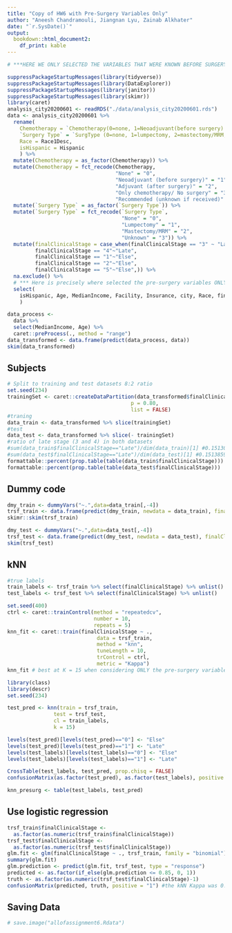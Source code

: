 ```yaml
---
title: "Copy of HW6 with Pre-Surgery Variables Only"
author: "Aneesh Chandramouli, Jiangnan Lyu, Zainab Alkhater"
date: "`r.SysDate()`"
output: 
  bookdown::html_document2:
    df_print: kable
---
```


```r
# ***HERE WE ONLY SELECTED THE VARIABLES THAT WERE KNOWN BEFORE SURGERY!!

suppressPackageStartupMessages(library(tidyverse))
suppressPackageStartupMessages(library(DataExplorer))
suppressPackageStartupMessages(library(janitor))
suppressPackageStartupMessages(library(skimr))
library(caret)
analysis_city20200601 <- readRDS("./data/analysis_city20200601.rds")
data <- analysis_city20200601 %>%
  rename(
    Chemotherapy = `Chemotherapy(0=none, 1=Neoadjuvant(before surgery) 2=adjuvant(after surgery), 3=only chemotherapy/no surgery, 4=recommended, unnkown if received)`,
    `Surgery Type` = `SurgType (0=none, 1=lumpectomy, 2=mastectomy/MRM, 3=unknown)`,
    Race = Race1Desc,
    isHispanic = Hispanic
    ) %>%
  mutate(Chemotherapy = as_factor(Chemotherapy)) %>%
  mutate(Chemotherapy = fct_recode(Chemotherapy, 
                                   "None" = "0",
                                   "Neoadjuvant (before surgery)" = "1",
                                   "Adjuvant (after surgery)" = "2",
                                   "Only chemotherapy/ No surgery" = "3",
                                   "Recommended (unknown if received)" = "4")) %>% 
  mutate(`Surgery Type` = as_factor(`Surgery Type`)) %>%
  mutate(`Surgery Type` = fct_recode(`Surgery Type`, 
                                     "None" = "0", 
                                     "Lumpectomy" = "1",
                                     "Mastectomy/MRM" = "2",
                                     "Unknown" = "3")) %>%
  mutate(finalClinicalStage = case_when(finalClinicalStage == "3" ~ "Late", 
         finalClinicalStage == "4"~"Late",
         finalClinicalStage == "1"~"Else",
         finalClinicalStage == "2"~"Else",
         finalClinicalStage == "5"~"Else",)) %>%
  na.exclude() %>% 
  # *** Here is precisely where selected the pre-surgery variables ONLY
  select(
    isHispanic, Age, MedianIncome, Facility, Insurance, city, Race, finalClinicalStage
    )

data_process <- 
  data %>% 
  select(MedianIncome, Age) %>% 
  caret::preProcess(., method = "range")
data_transformed <- data.frame(predict(data_process, data))
skim(data_transformed)
```
  
## Subjects 

```r
# Split to training and test datasets 8:2 ratio
set.seed(234)
trainingSet <- caret::createDataPartition(data_transformed$finalClinicalStage, 
                                        p = 0.80,
                                        list = FALSE)
#traning
data_train <- data_transformed %>% slice(trainingSet)
#test
data_test <- data_transformed %>% slice(- trainingSet)
#ratio of late stage (3 and 4) in both datasets
#sum(data_train$finalClinicalStage=="Late")/dim(data_train)[1] #0.1513053
#sum(data_test$finalClinicalStage=="Late")/dim(data_test)[1] #0.1513859
formattable::percent(prop.table(table(data_train$finalClinicalStage)))
formattable::percent(prop.table(table(data_test$finalClinicalStage)))
```

## Dummy code 

```r
dmy_train <- dummyVars("~.",data=data_train[,-4])
trsf_train <- data.frame(predict(dmy_train, newdata = data_train), finalClinicalStage = as.factor(as.numeric(as.factor(data_train$finalClinicalStage))-1)) # Else = 0
skimr::skim(trsf_train)

dmy_test <- dummyVars("~.",data=data_test[,-4])
trsf_test <- data.frame(predict(dmy_test, newdata = data_test), finalClinicalStage = as.factor(as.numeric(as.factor(data_test$finalClinicalStage))-1)) # Late = 1
skim(trsf_test)
```

## kNN

```r
#true labels
train_labels <- trsf_train %>% select(finalClinicalStage) %>% unlist()
test_labels <- trsf_test %>% select(finalClinicalStage) %>% unlist()

set.seed(400)
ctrl <- caret::trainControl(method = "repeatedcv", 
                            number = 10,
                            repeats = 5)
knn_fit <- caret::train(finalClinicalStage ~ .,
                             data = trsf_train,
                             method = "knn", 
                             tuneLength = 10,
                             trControl = ctrl,
                             metric = "Kappa")
knn_fit # best at K = 15 when considering ONLY the pre-surgery variables! 

library(class)
library(descr)
set.seed(234)

test_pred <- knn(train = trsf_train,
               test = trsf_test,
               cl = train_labels,
               k = 15)

levels(test_pred)[levels(test_pred)=="0"] <- "Else"
levels(test_pred)[levels(test_pred)=="1"] <- "Late"
levels(test_labels)[levels(test_labels)=="0"] <- "Else"
levels(test_labels)[levels(test_labels)=="1"] <- "Late"

CrossTable(test_labels, test_pred, prop.chisq = FALSE)
confusionMatrix(as.factor(test_pred), as.factor(test_labels), positive = "Late")

knn_presurg <- table(test_labels, test_pred)
```

## Use logistic regression

```r
trsf_train$finalClinicalStage <- 
  as.factor(as.numeric(trsf_train$finalClinicalStage))
trsf_test$finalClinicalStage <- 
  as.factor(as.numeric(trsf_test$finalClinicalStage))
glm.fit <- glm(finalClinicalStage ~ ., trsf_train, family = "binomial")
summary(glm.fit)
glm.prediction <- predict(glm.fit, trsf_test, type = "response")
predicted <- as.factor(if_else(glm.prediction <= 0.85, 0, 1))
truth <- as.factor(as.numeric(trsf_test$finalClinicalStage)-1)
confusionMatrix(predicted, truth, positive = "1") #the kNN Kappa was 0.9422, so logistic model performs worse
```

## Saving Data

```r
# save.image("allofassignment6.Rdata")
```



